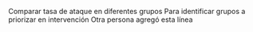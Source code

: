 Comparar tasa de ataque en diferentes grupos
Para identificar grupos a priorizar en intervención
Otra persona agregó esta línea
